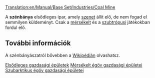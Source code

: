 [[Translation:en/Manual/Base Set/Industries/Coal Mine]]

{{hu/Manual/Base Set/Industries/Gazdasági épületek| név        = Szénbánya
| kép        = en/Manual/Base Set/Industries/Coalmine.png
| klíma      = [[hu/Manual/Éghajlatok|Mérsékelt]], [[hu/Manual/Éghajlatok|szubarktikus]]
| elfogad    = Semmi
| előállít   = [[hu/Manual/Base Set/Cargos/Szén|Szén]]
| megjegyzés = Nincs
}}

A '''szénbánya''' elsődleges ipar, amely [[hu/Manual/Base Set/Cargos/Szén|szenet]] állít elő, de nem fogad el semmilyen küldeményt. Csak a [[hu/Manual/Éghajlatok|mérsékelt]] és a [[hu/Manual/Éghajlatok|szubtrópusi]] játékokban fordul elő.

== További információk ==
A szénbányászatról bővebben a [http://hu.wikipedia.org/wiki/Bányászat#A_szénbányászat Wikipédián] olvashatsz.
[[Category:hu/Manual/Base Set/Industries/Elsődleges gazdasági épületek|Elsődleges gazdasági épületek]]
[[Category:hu/Manual/Base Set/Industries/Mérsékelt égöv gazdasági épületei|Mérsékelt égöv gazdasági épületei]]
[[Category:hu/Manual/Base Set/Industries/Szubarktikus égöv gazdasági épületei|Szubarktikus égöv gazdasági épületei]]